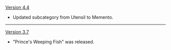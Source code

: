 {{Change History/Header}}
[[Version 4.4]]
* Updated subcategory from Utensil to Memento.
----
[[Version 3.7]]
* "Prince's Weeping Fish" was released.